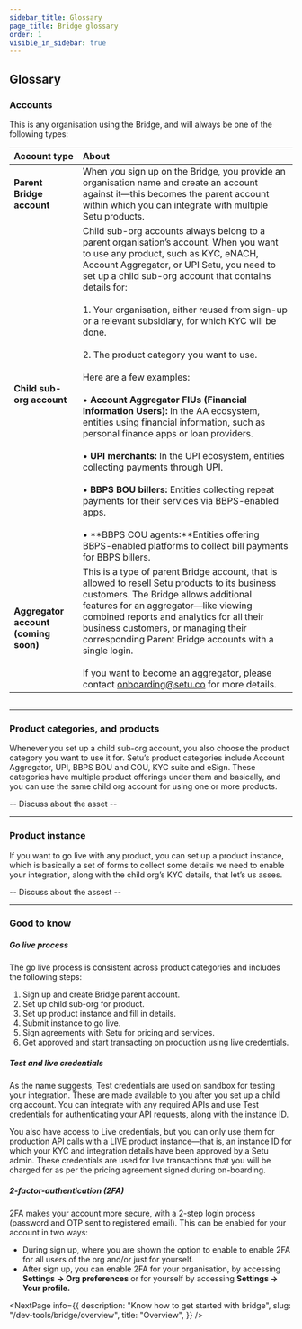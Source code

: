 ```yaml
---
sidebar_title: Glossary
page_title: Bridge glossary
order: 1
visible_in_sidebar: true
---
```


## Glossary

### Accounts

This is any organisation using the Bridge, and will always be one of the following types:

| **Account type**   | **About** |
|:-------|:------------------------------------------------------------------------|
| **Parent Bridge account**  | When you sign up on the Bridge, you provide an organisation name and create an account against it—this becomes the parent account within which you can integrate with multiple Setu products.                               |
| **Child sub-org account** | Child sub-org accounts always belong to a parent organisation’s account. When you want to use any product, such as KYC, eNACH, Account Aggregator, or UPI Setu, you need to set up a child sub-org account that contains details for: <br/> <br/> 1. Your organisation, either reused from sign-up or a relevant subsidiary, for which KYC will be done. <br/><br/>  2. The product category you want to use. <br/> <br/> Here are a few examples:  <br/> <br/> • **Account Aggregator FIUs (Financial Information Users):** In the AA ecosystem, entities using financial information, such as personal finance apps or loan providers. <br/> <br/> • **UPI merchants:** In the UPI ecosystem, entities collecting payments through UPI. <br/> <br/> • **BBPS BOU billers:** Entities collecting repeat payments for their services via BBPS-enabled apps. <br/> <br/> • **BBPS COU agents:**Entities offering BBPS-enabled platforms to collect bill payments for BBPS billers. |
| **Aggregator account (coming soon)** | This is a type of parent Bridge account, that is allowed to resell Setu products to its business customers. The Bridge allows additional features for an aggregator—like viewing combined reports and analytics for all their business customers, or managing their corresponding Parent Bridge accounts with a single login. <br/><br/> If you want to become an aggregator, please contact <a href="mailto:onboarding@setu.co">onboarding@setu.co</a> for more details.|

<img src="https://storage.googleapis.com/strapi-assets/latest/bridge-v2-docs/Glossary/Organisation%20hierarchy.png" alt="" />

<hr class="primary" />

### Product categories, and products
Whenever you set up a child sub-org account, you also  choose the product category you want to use it for. Setu’s product categories include Account Aggregator, UPI, BBPS BOU and COU, KYC suite and eSign. These categories have multiple product offerings under them and basically, and you can use the same child org account for using one or more products.

-- Discuss about the asset --

<hr class="tertiary" />

### Product instance
If you want to go live with any product, you can set up a product instance, which is basically a set of forms to collect some details we need to enable your integration, along with the child org’s KYC details, that let’s us asses.

-- Discuss about the assest --

<hr class="tertiary" />

### Good to know

##### Go live process

The go live process is consistent across product categories and includes the following steps:

1. Sign up and create Bridge parent account.
2. Set up child sub-org for product.
3. Set up product instance and fill in details.
4. Submit instance to go live.
5. Sign agreements with Setu for pricing and services.
6. Get approved and start transacting on production using live credentials.


##### Test and live credentials

As the name suggests, Test credentials are used on sandbox for testing your integration. These are made available to you after you set up a child org account. You can integrate with any required APIs and use Test credentials for authenticating your API requests, along with the instance ID.

You also have access to Live credentials, but you can only use them for production API calls with a LIVE product instance—that is, an instance ID for which your KYC and integration details have been approved by a Setu admin. These credentials are used for live transactions that you will be charged for as per the pricing agreement signed during on-boarding.

##### 2-factor-authentication (2FA)

2FA makes your account more secure, with a 2-step login process (password and OTP sent to registered email). This can be enabled for your account in two ways:
- During sign up, where you are shown the option to enable to enable 2FA for all users of the org and/or just for yourself.
- After sign up, you can enable 2FA for your organisation, by accessing **Settings → Org preferences** or for yourself by accessing **Settings → Your profile.**

<NextPage
  info={{
    description: "Know how to get started with bridge",
    slug: "/dev-tools/bridge/overview",
    title: "Overview",
  }}
/>

<WasPageHelpful />